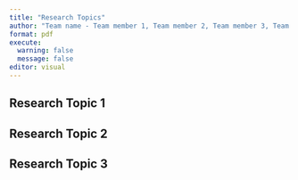 ```yaml
---
title: "Research Topics"
author: "Team name - Team member 1, Team member 2, Team member 3, Team member 4"
format: pdf
execute: 
  warning: false
  message: false
editor: visual
---
```


## Research Topic 1

\pagebreak

## Research Topic 2

\pagebreak

## Research Topic 3
